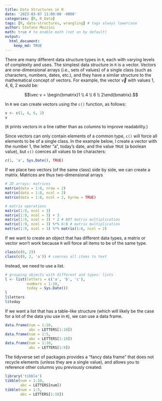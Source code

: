 ```yaml
---
title: Data Structures in R
date: '2023-03-07 11:00:00 -0800'
categories: [R, R_Data]
tags: [R, data-structures, wrangling] # tags always lowercase
author: Stefano Mezzini
math: true # to enable math (not on by default)
output: 
  html_document:
    keep_md: TRUE
---
```


\usepackage{amsmath}

There are many different data structure types in `R`, each with varying levels of complexity and uses. The simplest data structure in `R` is a vector. Vectors are one-dimensional arrays (i.e., sets of values) of a single class (such as characters, numbers, dates, etc.), and they have a similar structure to the mathematical concept of vectors. For example, the vector $\vec v$ with values 1, 4, 6, 2 would be:

$$\vec v = \begin{bmatrix}1 \\ 4 \\ 6 \\ 2\end{bmatrix}.$$

In `R` we can create vectors using the `c()` function, as follows:

```r
v <- c(1, 4, 6, 2)
v
```

(`R` prints vectors in a line rather than as columns to improve readability.)

Since vectors can only contain elements of a common type, `c()` will force all elements to be of a single class. In the example below, I create a vector with the number 1, the letter "a", today's date, and the value `TRUE` (a boolean value), but `c()` coerces all values to be characters:

```r
c(1, 'a', Sys.Date(), TRUE)
```

If we place two vectors (of the same class) side by side, we can create a matrix. Matrices are thus two-dimensional arrays 


```r
# 2D arrays: matrices
matrix(data = 1:8, nrow = 2)
matrix(data = 1:8, ncol = 2)
matrix(data = 1:8, ncol = 2, byrow = TRUE)

# matrix operations
matrix(1:9, ncol = 3)
matrix(1:9, ncol = 3) + 3
matrix(1:9, ncol = 3) * 2 # NOT matrix multiplication
matrix(1:9, ncol = 3) %*% 6:8 # matrix multiplication
matrix(1:9, ncol = 3) %*% matrix(1:6, ncol = 2)
```

If we want to create an object that has different data types, a matrix or vector won't work because `R` will force all items to be of the same type.

```r
class(c(0, 2))
class(c(0, 2, 'a')) # coerces all items to text
```

Instead, we need to use a list.

```r
# grouping objects with different and types: lists
l <- list(letters = c('a', 'b', 'c'),
          numbers = 1:10,
          today = Sys.Date())
l
l$letters
l$today
```

If we want a list that has a table-like structure (which will likely be the case for a lot of the data you use in `R`), we can use a data frame.

```r
data.frame(num = 1:10,
           abc = LETTERS[1:10])
data.frame(num = 1:5,
           abc = LETTERS[1:10])
data.frame(num = 1:10,
           abc = LETTERS[1:9])
```

The tidyverse set of packages provides a "fancy data frame" that does not recycle elements (unless they are a single value), and allows you to reference other columns you previously created:

```r
library('tibble')
tibble(num = 1:10,
       abc = LETTERS[num])
tibble(num = 1:5,
       abc = LETTERS[1:10])
```

